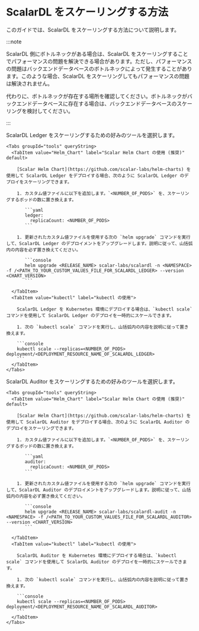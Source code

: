 # ScalarDL をスケーリングする方法


<TranslationBanner />

このガイドでは、ScalarDL をスケーリングする方法について説明します。

:::note

ScalarDL 側にボトルネックがある場合は、ScalarDL をスケーリングすることでパフォーマンスの問題を解決できる場合があります。ただし、パフォーマンスの問題はバックエンドデータベースのボトルネックによって発生することがあります。このような場合、ScalarDL をスケーリングしてもパフォーマンスの問題は解決されません。

代わりに、ボトルネックが存在する場所を確認してください。ボトルネックがバックエンドデータベースに存在する場合は、バックエンドデータベースのスケーリングを検討してください。

:::

<Tabs groupId="components" queryString>
  <TabItem value="ScalarDL_Ledger" label="ScalarDL Ledger" default>
    ScalarDL Ledger をスケーリングするための好みのツールを選択します。

    <Tabs groupId="tools" queryString>
      <TabItem value="Helm_Chart" label="Scalar Helm Chart の使用 (推奨)" default>

        [Scalar Helm Chart](https://github.com/scalar-labs/helm-charts) を使用して ScalarDL Ledger をデプロイする場合、次のように ScalarDL Ledger のデプロイをスケーリングできます。

        1. カスタム値ファイルに以下を追加します。`<NUMBER_OF_PODS>` を、スケーリングするポッドの数に置き換えます。

           ```yaml
           ledger:
             replicaCount: <NUMBER_OF_PODS>
           ```

        1. 更新されたカスタム値ファイルを使用する次の `helm upgrade` コマンドを実行して、ScalarDL Ledger のデプロイメントをアップグレードします。説明に従って、山括弧内の内容を必ず置き換えてください。

           ```console
           helm upgrade <RELEASE_NAME> scalar-labs/scalardl -n <NAMESPACE> -f /<PATH_TO_YOUR_CUSTOM_VALUES_FILE_FOR_SCALARDL_LEDGER> --version <CHART_VERSION>
           ```

      </TabItem>
      <TabItem value="kubectl" label="kubectl の使用">

        ScalarDL Ledger を Kubernetes 環境にデプロイする場合は、`kubectl scale` コマンドを使用して ScalarDL Ledger のデプロイを一時的にスケールできます。

        1. 次の `kubectl scale` コマンドを実行し、山括弧内の内容を説明に従って置き換えます。

        ```console
        kubectl scale --replicas=<NUMBER_OF_PODS> deployment/<DEPLOYMENT_RESOURCE_NAME_OF_SCALARDL_LEDGER>
        ```
      </TabItem>
    </Tabs>
  </TabItem>
  <TabItem value="ScalarDL_Auditor" label="ScalarDL Auditor" default>
    ScalarDL Auditor をスケーリングするための好みのツールを選択します。

    <Tabs groupId="tools" queryString>
      <TabItem value="Helm_Chart" label="Scalar Helm Chart の使用 (推奨)" default>

        [Scalar Helm Chart](https://github.com/scalar-labs/helm-charts) を使用して ScalarDL Auditor をデプロイする場合、次のように ScalarDL Auditor のデプロイをスケーリングできます。

        1. カスタム値ファイルに以下を追加します。`<NUMBER_OF_PODS>` を、スケーリングするポッドの数に置き換えます。

           ```yaml
           auditor:
             replicaCount: <NUMBER_OF_PODS>
           ```

        1. 更新されたカスタム値ファイルを使用する次の `helm upgrade` コマンドを実行して、ScalarDL Auditor のデプロイメントをアップグレードします。説明に従って、山括弧内の内容を必ず置き換えてください。

           ```console
           helm upgrade <RELEASE_NAME> scalar-labs/scalardl-audit -n <NAMESPACE> -f /<PATH_TO_YOUR_CUSTOM_VALUES_FILE_FOR_SCALARDL_AUDITOR> --version <CHART_VERSION>
           ```

      </TabItem>
      <TabItem value="kubectl" label="kubectl の使用">

        ScalarDL Auditor を Kubernetes 環境にデプロイする場合は、`kubectl scale` コマンドを使用して ScalarDL Auditor のデプロイを一時的にスケールできます。

        1. 次の `kubectl scale` コマンドを実行し、山括弧内の内容を説明に従って置き換えます。

        ```console
        kubectl scale --replicas=<NUMBER_OF_PODS> deployment/<DEPLOYMENT_RESOURCE_NAME_OF_SCALARDL_AUDITOR>
        ```
      </TabItem>
    </Tabs>
  </TabItem>
</Tabs>

